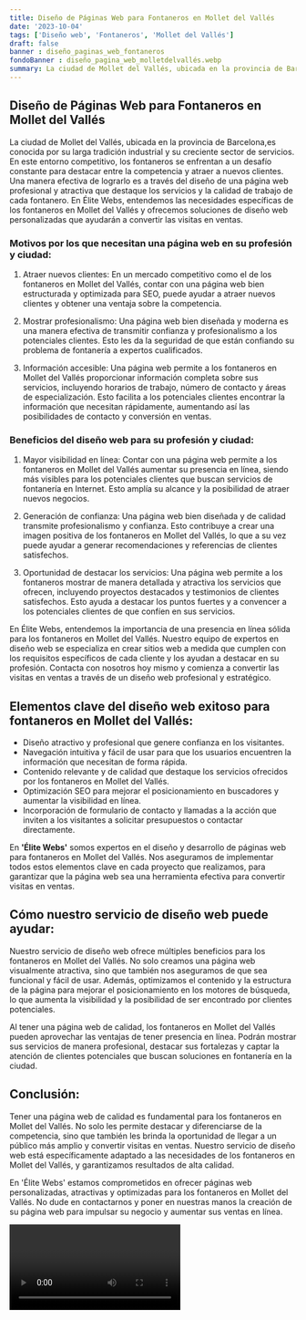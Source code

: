 ```yaml
---
title: Diseño de Páginas Web para Fontaneros en Mollet del Vallés
date: '2023-10-04'
tags: ['Diseño web', 'Fontaneros', 'Mollet del Vallés']
draft: false
banner : diseño_paginas_web_fontaneros
fondoBanner : diseño_pagina_web_molletdelvallés.webp
summary: La ciudad de Mollet del Vallés, ubicada en la provincia de Barcelona, ​​es conocida por su larga tradición industrial y su creciente sector de servicios. En este entorno competitivo, los fontaneros se enfrentan a un desafío constante para destacar entre la competencia y atraer a nuevos clientes. Una manera efectiva de lograrlo es a través del diseño de una página web profesional y atractiva que destaque los servicios y la calidad de trabajo de cada fontanero. En Élite Webs, entendemos las necesidades específicas de los fontaneros en Mollet del Vallés y ofrecemos soluciones de diseño web personalizadas que ayudarán a convertir las visitas en ventas.
---
```


## Diseño de Páginas Web para Fontaneros en Mollet del Vallés

La ciudad de Mollet del Vallés, ubicada en la provincia de Barcelona, ​​es conocida por su larga tradición industrial y su creciente sector de servicios. En este entorno competitivo, los fontaneros se enfrentan a un desafío constante para destacar entre la competencia y atraer a nuevos clientes. Una manera efectiva de lograrlo es a través del diseño de una página web profesional y atractiva que destaque los servicios y la calidad de trabajo de cada fontanero. En Élite Webs, entendemos las necesidades específicas de los fontaneros en Mollet del Vallés y ofrecemos soluciones de diseño web personalizadas que ayudarán a convertir las visitas en ventas.

### Motivos por los que necesitan una página web en su profesión y ciudad:

1. Atraer nuevos clientes: En un mercado competitivo como el de los fontaneros en Mollet del Vallés, contar con una página web bien estructurada y optimizada para SEO, puede ayudar a atraer nuevos clientes y obtener una ventaja sobre la competencia.

2. Mostrar profesionalismo: Una página web bien diseñada y moderna es una manera efectiva de transmitir confianza y profesionalismo a los potenciales clientes. Esto les da la seguridad de que están confiando su problema de fontanería a expertos cualificados.

3. Información accesible: Una página web permite a los fontaneros en Mollet del Vallés proporcionar información completa sobre sus servicios, incluyendo horarios de trabajo, número de contacto y áreas de especialización. Esto facilita a los potenciales clientes encontrar la información que necesitan rápidamente, aumentando así las posibilidades de contacto y conversión en ventas.

### Beneficios del diseño web para su profesión y ciudad:

1. Mayor visibilidad en línea: Contar con una página web permite a los fontaneros en Mollet del Vallés aumentar su presencia en línea, siendo más visibles para los potenciales clientes que buscan servicios de fontanería en Internet. Esto amplía su alcance y la posibilidad de atraer nuevos negocios.

2. Generación de confianza: Una página web bien diseñada y de calidad transmite profesionalismo y confianza. Esto contribuye a crear una imagen positiva de los fontaneros en Mollet del Vallés, lo que a su vez puede ayudar a generar recomendaciones y referencias de clientes satisfechos.

3. Oportunidad de destacar los servicios: Una página web permite a los fontaneros mostrar de manera detallada y atractiva los servicios que ofrecen, incluyendo proyectos destacados y testimonios de clientes satisfechos. Esto ayuda a destacar los puntos fuertes y a convencer a los potenciales clientes de que confíen en sus servicios.

En Élite Webs, entendemos la importancia de una presencia en línea sólida para los fontaneros en Mollet del Vallés. Nuestro equipo de expertos en diseño web se especializa en crear sitios web a medida que cumplen con los requisitos específicos de cada cliente y los ayudan a destacar en su profesión. Contacta con nosotros hoy mismo y comienza a convertir las visitas en ventas a través de un diseño web profesional y estratégico.

<GifSeo />

<Cta />

## Elementos clave del diseño web exitoso para fontaneros en Mollet del Vallés:

- Diseño atractivo y profesional que genere confianza en los visitantes.
- Navegación intuitiva y fácil de usar para que los usuarios encuentren la información que necesitan de forma rápida.
- Contenido relevante y de calidad que destaque los servicios ofrecidos por los fontaneros en Mollet del Vallés.
- Optimización SEO para mejorar el posicionamiento en buscadores y aumentar la visibilidad en línea.
- Incorporación de formulario de contacto y llamadas a la acción que inviten a los visitantes a solicitar presupuestos o contactar directamente.

En **'Élite Webs'** somos expertos en el diseño y desarrollo de páginas web para fontaneros en Mollet del Vallés. Nos aseguramos de implementar todos estos elementos clave en cada proyecto que realizamos, para garantizar que la página web sea una herramienta efectiva para convertir visitas en ventas.

## Cómo nuestro servicio de diseño web puede ayudar:

Nuestro servicio de diseño web ofrece múltiples beneficios para los fontaneros en Mollet del Vallés. No solo creamos una página web visualmente atractiva, sino que también nos aseguramos de que sea funcional y fácil de usar. Además, optimizamos el contenido y la estructura de la página para mejorar el posicionamiento en los motores de búsqueda, lo que aumenta la visibilidad y la posibilidad de ser encontrado por clientes potenciales.

Al tener una página web de calidad, los fontaneros en Mollet del Vallés pueden aprovechar las ventajas de tener presencia en línea. Podrán mostrar sus servicios de manera profesional, destacar sus fortalezas y captar la atención de clientes potenciales que buscan soluciones en fontanería en la ciudad.

## Conclusión:

Tener una página web de calidad es fundamental para los fontaneros en Mollet del Vallés. No solo les permite destacar y diferenciarse de la competencia, sino que también les brinda la oportunidad de llegar a un público más amplio y convertir visitas en ventas. Nuestro servicio de diseño web está específicamente adaptado a las necesidades de los fontaneros en Mollet del Vallés, y garantizamos resultados de alta calidad.

En 'Élite Webs' estamos comprometidos en ofrecer páginas web personalizadas, atractivas y optimizadas para los fontaneros en Mollet del Vallés. No dude en contactarnos y poner en nuestras manos la creación de su página web para impulsar su negocio y aumentar sus ventas en línea.

<Video />

<CtaBot job='Fontaneros' city='Mollet del Vallés'/>

<Gmaps query='Mollet del Vallés+españa+maps' />